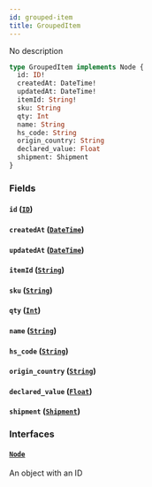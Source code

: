 ```yaml
---
id: grouped-item
title: GroupedItem
---
```


No description

```graphql
type GroupedItem implements Node {
  id: ID!
  createdAt: DateTime!
  updatedAt: DateTime!
  itemId: String!
  sku: String
  qty: Int
  name: String
  hs_code: String
  origin_country: String
  declared_value: Float
  shipment: Shipment
}
```

### Fields

#### `id` ([`ID`](../../rate-manager-service/scalars/id))

#### `createdAt` ([`DateTime`](../../rate-manager-service/scalars/date-time))

#### `updatedAt` ([`DateTime`](../../rate-manager-service/scalars/date-time))

#### `itemId` ([`String`](../../rate-manager-service/scalars/string))

#### `sku` ([`String`](../../rate-manager-service/scalars/string))

#### `qty` ([`Int`](../../rate-manager-service/scalars/int))

#### `name` ([`String`](../../rate-manager-service/scalars/string))

#### `hs_code` ([`String`](../../rate-manager-service/scalars/string))

#### `origin_country` ([`String`](../../rate-manager-service/scalars/string))

#### `declared_value` ([`Float`](../../rate-manager-service/scalars/float))

#### `shipment` ([`Shipment`](../../rate-manager-service/objects/shipment))

### Interfaces

#### [`Node`](../../rate-manager-service/interfaces/node)

An object with an ID
